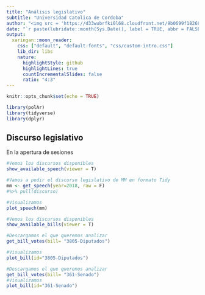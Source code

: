 ```yaml
---
title: "Análisis legislativo"
subtitle: "Universidad Catolica de Cordoba"
author: "<img src = 'https://d33wubrfki0l68.cloudfront.net/9b0699f18268059bdd2e5c21538a29eade7cbd2b/67e5c/img/logo/cursor1-5.png' width = '30%'>"
date: "`r paste(lubridate::month(Sys.Date(), label = TRUE, abbr = FALSE, locale = 'pt_BR.UTF-8'), 'de', lubridate::year(Sys.Date()))`"
output:
  xaringan::moon_reader:
    css: ["default", "default-fonts", "css/custom-intro.css"]
    lib_dir: libs
    nature:
      highlightStyle: github
      highlightLines: true
      countIncrementalSlides: false
      ratio: "4:3"
---
```


```r
knitr::opts_chunk$set(echo = TRUE)
```

```r
library(polAr)
library(tidyverse)
library(dplyr)
```

## Discurso legislativo

En la apertura de sesiones 

```r
#Vemos los discursos disponibles
show_available_speech(viewer = T)

#Vamos a pedir el discurso legislativo de MM en formato Tidy 
mm <- get_speech(year=2018, raw = F) 
#%>% pull(discurso)

#Visualizamos 
plot_speech(mm)
```

```r
#Vemos los discursos disponibles
show_available_bills(viewer = T)

#Descargamos el que queremos analizar
get_bill_votes(bill= "3805-Diputados")

#Visualizamos 
plot_bill(id="3805-Diputados")
```

```r
#Descargamos el que queremos analizar
get_bill_votes(bill= "361-Senado")
#Visualizamos 
plot_bill(id="361-Senado")

```






























